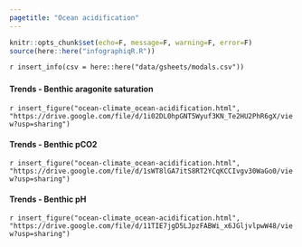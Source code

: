 ```yaml
---
pagetitle: "Ocean acidification"
---
```


```r
knitr::opts_chunk$set(echo=F, message=F, warning=F, error=F)
source(here::here("infographiqR.R"))
```

`r insert_info(csv = here::here("data/gsheets/modals.csv"))`


### {.tabset}

#### Trends - Benthic aragonite saturation

`r insert_figure("ocean-climate_ocean-acidification.html", "https://drive.google.com/file/d/1i02DL0hpGNT5Wyuf3KN_Te2HU2PhR6gX/view?usp=sharing")`

#### Trends - Benthic pCO2

`r insert_figure("ocean-climate_ocean-acidification.html", "https://drive.google.com/file/d/1sWT8lGA7itS8RT2YCqKCCIvgv30WaGo0/view?usp=sharing")`

#### Trends - Benthic pH

`r insert_figure("ocean-climate_ocean-acidification.html", "https://drive.google.com/file/d/11TIE7jgD5LJpzFABWi_x6JGljvlpwW48/view?usp=sharing")`
